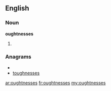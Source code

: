 ==English==
===Noun===
'''oughtnesses'''
# {{plural of|[[oughtness]]}}

===Anagrams===
* {{alphagram|eeghnossstu}}
* [[toughnesses#English|toughnesses]]

[[ar:oughtnesses]]
[[fr:oughtnesses]]
[[my:oughtnesses]]
